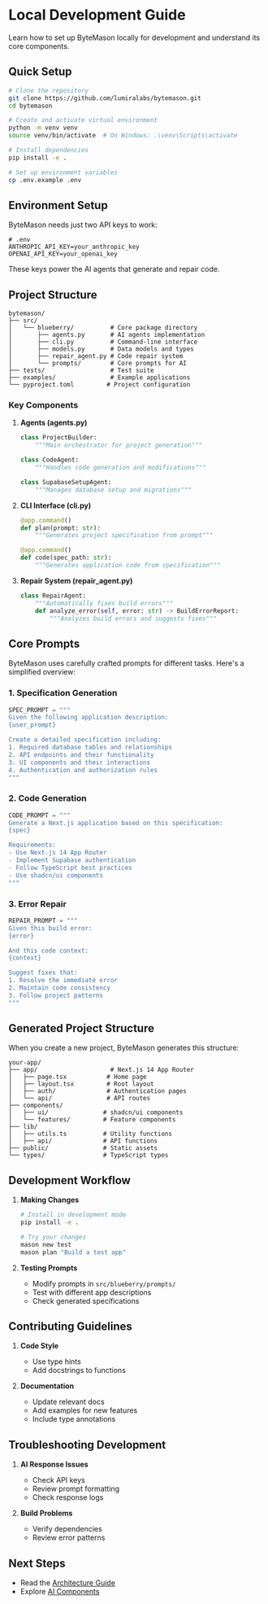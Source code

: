 # Local Development Guide

Learn how to set up ByteMason locally for development and understand its core components.

## Quick Setup

```bash
# Clone the repository
git clone https://github.com/lumiralabs/bytemason.git
cd bytemason

# Create and activate virtual environment
python -m venv venv
source venv/bin/activate  # On Windows: .\venv\Scripts\activate

# Install dependencies
pip install -e .

# Set up environment variables
cp .env.example .env
```

## Environment Setup

ByteMason needs just two API keys to work:

```env
# .env
ANTHROPIC_API_KEY=your_anthropic_key
OPENAI_API_KEY=your_openai_key
```

These keys power the AI agents that generate and repair code.

## Project Structure

```
bytemason/
├── src/
│   └── blueberry/          # Core package directory
│       ├── agents.py       # AI agents implementation
│       ├── cli.py          # Command-line interface
│       ├── models.py       # Data models and types
│       ├── repair_agent.py # Code repair system
│       └── prompts/        # Core prompts for AI
├── tests/                  # Test suite
├── examples/               # Example applications
└── pyproject.toml         # Project configuration
```

### Key Components

1. **Agents (agents.py)**

   ```python
   class ProjectBuilder:
       """Main orchestrator for project generation"""

   class CodeAgent:
       """Handles code generation and modifications"""

   class SupabaseSetupAgent:
       """Manages database setup and migrations"""
   ```

2. **CLI Interface (cli.py)**

   ```python
   @app.command()
   def plan(prompt: str):
       """Generates project specification from prompt"""

   @app.command()
   def code(spec_path: str):
       """Generates application code from specification"""
   ```

3. **Repair System (repair_agent.py)**
   ```python
   class RepairAgent:
       """Automatically fixes build errors"""
       def analyze_error(self, error: str) -> BuildErrorReport:
           """Analyzes build errors and suggests fixes"""
   ```

## Core Prompts

ByteMason uses carefully crafted prompts for different tasks. Here's a simplified overview:

### 1. Specification Generation

```python
SPEC_PROMPT = """
Given the following application description:
{user_prompt}

Create a detailed specification including:
1. Required database tables and relationships
2. API endpoints and their functionality
3. UI components and their interactions
4. Authentication and authorization rules
"""
```

### 2. Code Generation

```python
CODE_PROMPT = """
Generate a Next.js application based on this specification:
{spec}

Requirements:
- Use Next.js 14 App Router
- Implement Supabase authentication
- Follow TypeScript best practices
- Use shadcn/ui components
"""
```

### 3. Error Repair

```python
REPAIR_PROMPT = """
Given this build error:
{error}

And this code context:
{context}

Suggest fixes that:
1. Resolve the immediate error
2. Maintain code consistency
3. Follow project patterns
"""
```

## Generated Project Structure

When you create a new project, ByteMason generates this structure:

```
your-app/
├── app/                    # Next.js 14 App Router
│   ├── page.tsx           # Home page
│   ├── layout.tsx         # Root layout
│   ├── auth/              # Authentication pages
│   └── api/               # API routes
├── components/
│   ├── ui/               # shadcn/ui components
│   └── features/         # Feature components
├── lib/
│   ├── utils.ts          # Utility functions
│   ├── api/              # API functions
├── public/               # Static assets
└── types/                # TypeScript types
```

## Development Workflow

1. **Making Changes**

   ```bash
   # Install in development mode
   pip install -e .

   # Try your changes
   mason new test
   mason plan "Build a test app"
   ```

2. **Testing Prompts**
   - Modify prompts in `src/blueberry/prompts/`
   - Test with different app descriptions
   - Check generated specifications

## Contributing Guidelines

1. **Code Style**

   - Use type hints
   - Add docstrings to functions

2. **Documentation**
   - Update relevant docs
   - Add examples for new features
   - Include type annotations

## Troubleshooting Development

1. **AI Response Issues**

   - Check API keys
   - Review prompt formatting
   - Check response logs

2. **Build Problems**
   - Verify dependencies
   - Review error patterns

## Next Steps

- Read the [Architecture Guide](/documentationcore-concepts/architecture)
- Explore [AI Components](documentation/core-concepts/ai-components)
